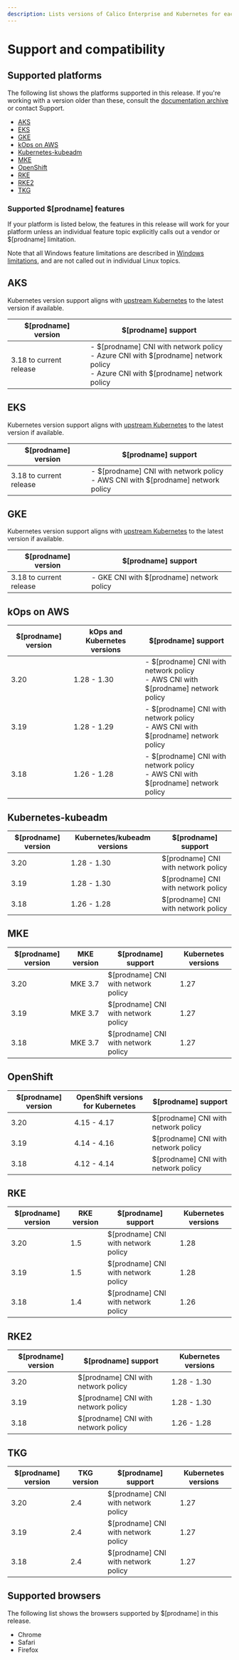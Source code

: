 ```yaml
---
description: Lists versions of Calico Enterprise and Kubernetes for each platform.
---
```


# Support and compatibility

## Supported platforms

The following list shows the platforms supported in this release.  If you're working with a version older than these, consult the [documentation archive](https://docs.tigera.io/archive) or contact Support.

- [AKS](#aks)
- [EKS](#eks)
- [GKE](#gke)
- [kOps on AWS](#kops-on-aws)
- [Kubernetes-kubeadm](#kubernetes-kubeadm)
- [MKE](#mke)
- [OpenShift](#openshift)
- [RKE](#rke)
- [RKE2](#rke2)
- [TKG](#tkg)

### Supported $[prodname] features

If your platform is listed below, the features in this release will work for your platform unless an individual feature topic explicitly calls out a vendor or $[prodname] limitation.

Note that all Windows feature limitations are described in [Windows limitations](install-on-clusters/windows-calico/limitations.mdx), and are not called out in individual Linux topics.

## AKS

Kubernetes version support aligns with [upstream Kubernetes](#kubernetes-kubeadm) to the latest version if available.

| $[prodname] version | $[prodname] support                                         |
| ---------------------------- | ------------------------------------------------------------ |
| 3.18 to current release  | - $[prodname] CNI with network policy<br />- Azure CNI with $[prodname] network policy <br />- Azure CNI with $[prodname] network policy|

## EKS

Kubernetes version support aligns with [upstream Kubernetes](#kubernetes-kubeadm) to the latest version if available.

| $[prodname] version   | $[prodname] support                                         |
| ---------------------- | ------------------------------------------------------------ |
| 3.18 to current release  | - $[prodname] CNI with network policy<br />- AWS CNI with $[prodname] network policy |

## GKE

Kubernetes version support aligns with [upstream Kubernetes](#kubernetes-kubeadm) to the latest version if available.

| $[prodname] version | $[prodname] support                       |
| -------------------- | ------------------------------------------ |
| 3.18 to current release                  | - GKE CNI with $[prodname] network policy |

## kOps on AWS

| $[prodname] version | kOps and Kubernetes versions | $[prodname] support                                         |
| -------------------- | ---------------------------- | ------------------------------------------------------------ |
| 3.20                 | 1.28 - 1.30                  | - $[prodname] CNI with network policy<br />- AWS CNI with $[prodname] network policy |
| 3.19                 | 1.28 - 1.29                  | - $[prodname] CNI with network policy<br />- AWS CNI with $[prodname] network policy |
| 3.18                 | 1.26 - 1.28                  | - $[prodname] CNI with network policy<br />- AWS CNI with $[prodname] network policy |

## Kubernetes-kubeadm

| $[prodname] version | Kubernetes/kubeadm versions | $[prodname] support                 |
| -------------------- | --------------------------- | ------------------------------------ |
| 3.20                 | 1.28 - 1.30                 | $[prodname] CNI with network policy |
| 3.19                 | 1.28 - 1.30                 | $[prodname] CNI with network policy |
| 3.18                 | 1.26 - 1.28                 | $[prodname] CNI with network policy |

## MKE

| $[prodname] version | MKE version                          | $[prodname] support                 | Kubernetes versions |
| -------------------- | ------------------------------------ | ------------------------------------ | ------------------- |
| 3.20                 | MKE 3.7                              | $[prodname] CNI with network policy | 1.27                |
| 3.19                 | MKE 3.7                              | $[prodname] CNI with network policy | 1.27                |
| 3.18                 | MKE 3.7                              | $[prodname] CNI with network policy | 1.27                |

## OpenShift

| $[prodname] version | OpenShift versions for Kubernetes | $[prodname] support                 |
| -------------------- | --------------------------------- | ------------------------------------ |
| 3.20                 | 4.15 - 4.17                       | $[prodname] CNI with network policy |
| 3.19                 | 4.14 - 4.16                       | $[prodname] CNI with network policy |
| 3.18                 | 4.12 - 4.14                       | $[prodname] CNI with network policy |


## RKE

| $[prodname] version | RKE version | $[prodname] support                 | Kubernetes versions |
| -------------------- | ----------- | ------------------------------------ | ------------------- |
| 3.20                 | 1.5         | $[prodname] CNI with network policy | 1.28                |
| 3.19                 | 1.5         | $[prodname] CNI with network policy | 1.28                |
| 3.18                 | 1.4         | $[prodname] CNI with network policy | 1.26                |

## RKE2

| $[prodname] version | $[prodname] support                 | Kubernetes versions |
| -------------------- | ------------------------------------ | ------------------- |
| 3.20                 | $[prodname] CNI with network policy | 1.28 - 1.30         |
| 3.19                 | $[prodname] CNI with network policy | 1.28 - 1.30         |
| 3.18                 | $[prodname] CNI with network policy | 1.26 - 1.28         |

## TKG

| $[prodname] version | TKG version | $[prodname] support                 | Kubernetes versions    |
| -------------------- | ----------- | ------------------------------------ | ---------------------- |
| 3.20                 | 2.4         | $[prodname] CNI with network policy | 1.27                   |
| 3.19                 | 2.4         | $[prodname] CNI with network policy | 1.27                   |
| 3.18                 | 2.4         | $[prodname] CNI with network policy | 1.27                   |


## Supported browsers

The following list shows the browsers supported by $[prodname] in this release.

- Chrome
- Safari
- Firefox
